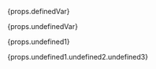 {props.definedVar}

{props.undefinedVar}

{props.undefined1}

{props.undefined1.undefined2.undefined3}